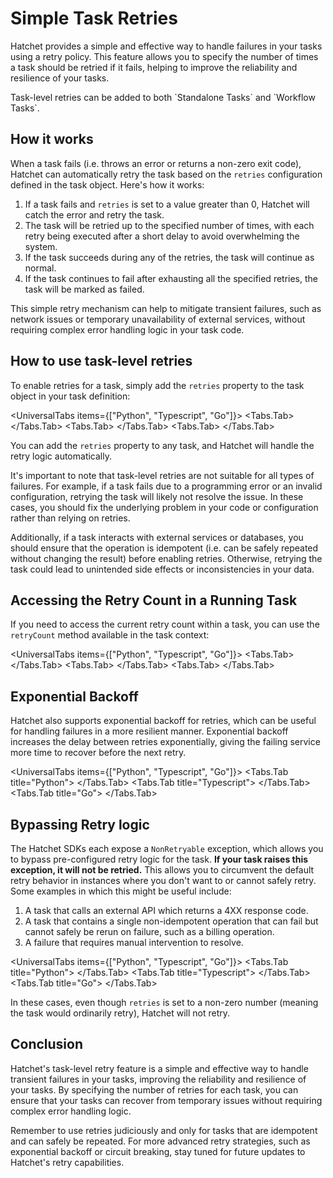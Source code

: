 
# Simple Task Retries

Hatchet provides a simple and effective way to handle failures in your tasks using a retry policy. This feature allows you to specify the number of times a task should be retried if it fails, helping to improve the reliability and resilience of your tasks.

<Callout type="info">
  Task-level retries can be added to both `Standalone Tasks` and `Workflow
  Tasks`.
</Callout>

## How it works

When a task fails (i.e. throws an error or returns a non-zero exit code), Hatchet can automatically retry the task based on the `retries` configuration defined in the task object. Here's how it works:

1. If a task fails and `retries` is set to a value greater than 0, Hatchet will catch the error and retry the task.
2. The task will be retried up to the specified number of times, with each retry being executed after a short delay to avoid overwhelming the system.
3. If the task succeeds during any of the retries, the task will continue as normal.
4. If the task continues to fail after exhausting all the specified retries, the task will be marked as failed.

This simple retry mechanism can help to mitigate transient failures, such as network issues or temporary unavailability of external services, without requiring complex error handling logic in your task code.

## How to use task-level retries

To enable retries for a task, simply add the `retries` property to the task object in your task definition:

<UniversalTabs items={["Python", "Typescript", "Go"]}>
  <Tabs.Tab>
    <Snippet src={snippets.python.retries.worker.simple_step_retries} />
  </Tabs.Tab>
  <Tabs.Tab>
    <Snippet src={snippets.typescript.retries.workflow.simple_step_retries} />
  </Tabs.Tab>
  <Tabs.Tab>
    <Snippet src={snippets.go.retries.main.simple_step_retries} />
  </Tabs.Tab>
</UniversalTabs>

You can add the `retries` property to any task, and Hatchet will handle the retry logic automatically.

It's important to note that task-level retries are not suitable for all types of failures. For example, if a task fails due to a programming error or an invalid configuration, retrying the task will likely not resolve the issue. In these cases, you should fix the underlying problem in your code or configuration rather than relying on retries.

Additionally, if a task interacts with external services or databases, you should ensure that the operation is idempotent (i.e. can be safely repeated without changing the result) before enabling retries. Otherwise, retrying the task could lead to unintended side effects or inconsistencies in your data.

## Accessing the Retry Count in a Running Task

If you need to access the current retry count within a task, you can use the `retryCount` method available in the task context:

<UniversalTabs items={["Python", "Typescript", "Go"]}>
  <Tabs.Tab>
    <Snippet src={snippets.python.retries.worker.retries_with_count} />
  </Tabs.Tab>
  <Tabs.Tab>
    <Snippet src={snippets.typescript.retries.workflow.retries_with_count} />
  </Tabs.Tab>
  <Tabs.Tab>
    <Snippet src={snippets.go.retries.main.retries_with_count} />
  </Tabs.Tab>
</UniversalTabs>

## Exponential Backoff

Hatchet also supports exponential backoff for retries, which can be useful for handling failures in a more resilient manner. Exponential backoff increases the delay between retries exponentially, giving the failing service more time to recover before the next retry.

<UniversalTabs items={["Python", "Typescript", "Go"]}>
  <Tabs.Tab title="Python">
    <Snippet src={snippets.python.retries.worker.retries_with_backoff} />
  </Tabs.Tab>
  <Tabs.Tab title="Typescript">
    <Snippet src={snippets.typescript.retries.workflow.retries_with_backoff} />
  </Tabs.Tab>
  <Tabs.Tab title="Go">
    <Snippet src={snippets.go.retries.main.retries_with_backoff} />
  </Tabs.Tab>
</UniversalTabs>

## Bypassing Retry logic

The Hatchet SDKs each expose a `NonRetryable` exception, which allows you to bypass pre-configured retry logic for the task. **If your task raises this exception, it will not be retried.** This allows you to circumvent the default retry behavior in instances where you don't want to or cannot safely retry. Some examples in which this might be useful include:

1. A task that calls an external API which returns a 4XX response code.
2. A task that contains a single non-idempotent operation that can fail but cannot safely be rerun on failure, such as a billing operation.
3. A failure that requires manual intervention to resolve.

<UniversalTabs items={["Python", "Typescript", "Go"]}>
  <Tabs.Tab title="Python">
    <Snippet src={snippets.python.non_retryable.worker.non_retryable_task} />
  </Tabs.Tab>
  <Tabs.Tab title="Typescript">
    <Snippet
      src={snippets.typescript.non_retryable.workflow.non_retrying_task}
    />
  </Tabs.Tab>
  <Tabs.Tab title="Go">
    <Snippet src={snippets.go.retries.main.non_retryable_error} />
  </Tabs.Tab>
</UniversalTabs>

In these cases, even though `retries` is set to a non-zero number (meaning the task would ordinarily retry), Hatchet will not retry.

## Conclusion

Hatchet's task-level retry feature is a simple and effective way to handle transient failures in your tasks, improving the reliability and resilience of your tasks. By specifying the number of retries for each task, you can ensure that your tasks can recover from temporary issues without requiring complex error handling logic.

Remember to use retries judiciously and only for tasks that are idempotent and can safely be repeated. For more advanced retry strategies, such as exponential backoff or circuit breaking, stay tuned for future updates to Hatchet's retry capabilities.

